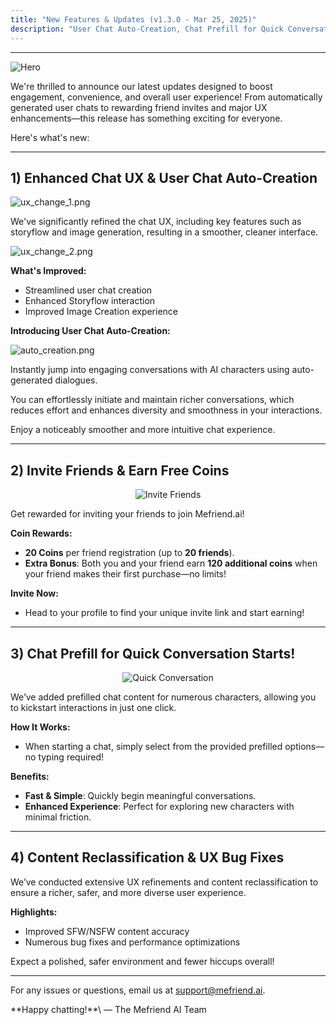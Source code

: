 ```yaml
---
title: "New Features & Updates (v1.3.0 - Mar 25, 2025)"
description: "User Chat Auto-Creation, Chat Prefill for Quick Conversation Starts, Invite Friends & Earn Free Coins,  Enhanced Chat UX,Content Reclassification & UX Bug Fixes, and more!" 
---
```


---

<img
  className="block"
  src="/images/changelog/2025_03_25/thumbnail.png"
  alt="Hero"
/>

We're thrilled to announce our latest updates designed to boost engagement, convenience, and overall user experience! From automatically generated user chats to rewarding friend invites and major UX enhancements—this release has something exciting for everyone.

Here's what's new:

---

## 1) Enhanced Chat UX & User Chat Auto-Creation

![ux_change_1.png](/images/changelog/2025_03_25/ux_change_1.png)

We've significantly refined the chat UX, including key features such as storyflow and image generation, resulting in a smoother, cleaner interface.

![ux_change_2.png](/images/changelog/2025_03_25/ux_change_2.png)

**What's Improved:**


- Streamlined user chat creation
- Enhanced Storyflow interaction
- Improved Image Creation experience

**Introducing User Chat Auto-Creation:**


![auto_creation.png](/images/changelog/2025_03_25/auto_creation.png)

Instantly jump into engaging conversations with AI characters using auto-generated dialogues. 

You can effortlessly initiate and maintain richer conversations, which reduces effort and enhances diversity and smoothness in your interactions. 

Enjoy a noticeably smoother and more intuitive chat experience.

---

## 2) Invite Friends & Earn Free Coins

<div align="center">
  <img src="/images/changelog/2025_03_25/invite_friends.png" alt="Invite Friends" />
</div>


Get rewarded for inviting your friends to join Mefriend.ai!

**Coin Rewards:**

- **20 Coins** per friend registration (up to **20 friends**).
- **Extra Bonus**: Both you and your friend earn **120 additional coins** when your friend makes their first purchase—no limits!

**Invite Now:**

- Head to your profile to find your unique invite link and start earning!

---

## 3) Chat Prefill for Quick Conversation Starts!

<div align="center">
  <img src="/images/changelog/2025_03_25/quick_conversation.png" alt="Quick Conversation" />
</div>

We’ve added prefilled chat content for numerous characters, allowing you to kickstart interactions in just one click.

**How It Works:**

- When starting a chat, simply select from the provided prefilled options—no typing required!

**Benefits:**

- **Fast & Simple**: Quickly begin meaningful conversations.
- **Enhanced Experience**: Perfect for exploring new characters with minimal friction.

---

## 4) Content Reclassification & UX Bug Fixes

We’ve conducted extensive UX refinements and content reclassification to ensure a richer, safer, and more diverse user experience.

**Highlights:**

- Improved SFW/NSFW content accuracy
- Numerous bug fixes and performance optimizations

Expect a polished, safer environment and fewer hiccups overall!

---

For any issues or questions, email us at [support@mefriend.ai](mailto:support@mefriend.ai).

<Note>
  **Happy chatting!**\
  — The Mefriend AI Team
</Note>